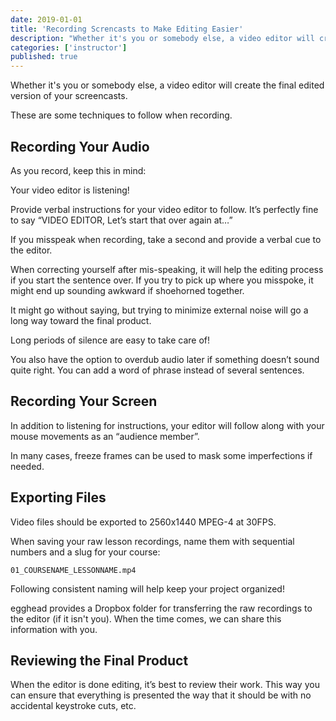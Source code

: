 ```yaml
---
date: 2019-01-01
title: 'Recording Screncasts to Make Editing Easier'
description: "Whether it's you or somebody else, a video editor will create the final edited version of your screencasts. These are some techniques to follow when recording."
categories: ['instructor']
published: true
---
```


Whether it's you or somebody else, a video editor will create the final edited version of your screencasts. 

These are some techniques to follow when recording.

## Recording Your Audio

As you record, keep this in mind:

Your video editor is listening!

Provide verbal instructions for your video editor to follow. It’s perfectly fine to say “VIDEO EDITOR, Let’s start that over again at…”

If you misspeak when recording, take a second and provide a verbal cue to the editor. 

When correcting yourself after mis-speaking, it will help the editing process if you start the sentence over. If you try to pick up where you misspoke, it might end up sounding awkward if shoehorned together.

It might go without saying, but trying to minimize external noise will go a long way toward the final product.

Long periods of silence are easy to take care of!

You also have the option to overdub audio later if something doesn’t sound quite right. You can add a word of phrase instead of several sentences.


## Recording Your Screen

In addition to listening for instructions, your editor will follow along with your mouse movements as an “audience member”. 

In many cases, freeze frames can be used to mask some imperfections if needed. 


## Exporting Files

Video files should be exported to 2560x1440 MPEG-4 at 30FPS.

When saving your raw lesson recordings, name them with sequential numbers and a slug for your course:

`01_COURSENAME_LESSONNAME.mp4`

Following consistent naming will help keep your project organized!

egghead provides a Dropbox folder for transferring the raw recordings to the editor (if it isn't you). When the time comes, we can share this information with you.


## Reviewing the Final Product

When the editor is done editing, it’s best to review their work. This way you can ensure that everything is presented the way that it should be with no accidental keystroke cuts, etc.

